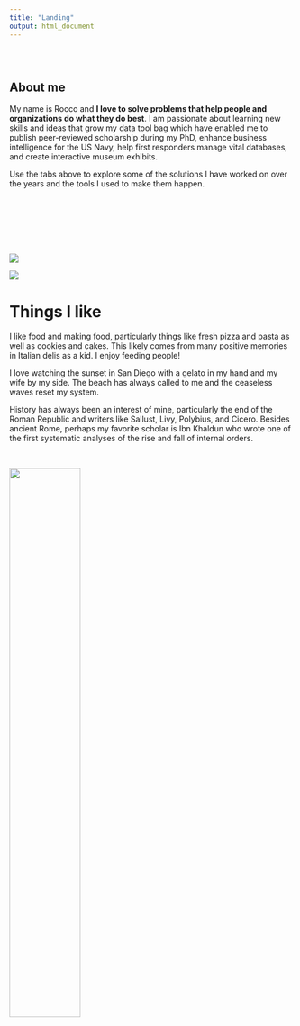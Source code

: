 ```yaml
---
title: "Landing"
output: html_document
---
```


<style type="text/css">
.title {
  display: none;
}

#getting-started img {
  margin-right: 10px;
}

</style>

<div class="row" style="padding-top: 30px;">
<div class="col-sm-6">

# **About me**

My name is Rocco and **I love to solve problems that help people and organizations do what they do best**. I am passionate about learning new skills and ideas that grow my data tool bag which have enabled me to publish peer-reviewed scholarship during my PhD, enhance business intelligence for the US Navy, help first responders manage vital databases, and create interactive museum exhibits.

Use the tabs above to explore some of the solutions I have worked on over the years and the tools I used to make them happen.
<br />
<br />
<br />
<br />
<br />
<br />
<br />

<a href = "https://roccobowman.github.io/rbowman-data-analyst">
![](images/me2.jpg)

</div>
<div class="col-sm-6">

<a href = "https://roccobowman.github.io/rbowman-data-analyst">
![](images/me1.jpg)
</a>
</div>

# **Things I like**

I like food and making food, particularly things like fresh pizza and pasta as well as cookies and cakes. This likely comes from many positive memories in Italian delis as a kid. I enjoy feeding people! 

I love watching the sunset in San Diego with a gelato in my hand and my wife by my side. The beach has always called to me and the ceaseless waves reset my system.

History has always been an interest of mine, particularly the end of the Roman Republic and writers like Sallust, Livy, Polybius, and Cicero. Besides ancient Rome, perhaps my favorite scholar is Ibn Khaldun who wrote one of the first systematic analyses of the rise and fall of internal orders.

<br />


<a href = "https://roccobowman.github.io/rbowman-data-analyst">
![](images/me3.jpg){width=50%}
